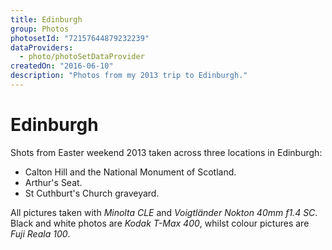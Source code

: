 ```yaml
---
title: Edinburgh
group: Photos
photosetId: "72157644879232239"
dataProviders:
  - photo/photoSetDataProvider
createdOn: "2016-06-10"
description: "Photos from my 2013 trip to Edinburgh."
---
```



# Edinburgh

Shots from Easter weekend 2013 taken across three locations in Edinburgh:

- Calton Hill and the National Monument of Scotland.
- Arthur's Seat.
- St Cuthburt's Church graveyard.

All pictures taken with _Minolta CLE_ and _Voigtländer Nokton 40mm f1.4 SC_. Black and white photos are _Kodak T-Max 400_, whilst colour pictures are _Fuji Reala 100_.

<PhotoSet />
